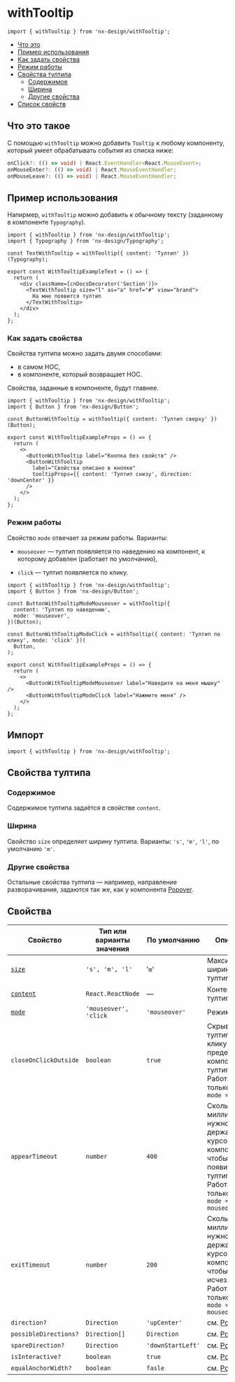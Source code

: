 
# withTooltip

```tsx
import { withTooltip } from 'nx-design/withTooltip';
```

- [Что это](#что-это-такое)
- [Пример использования](#пример-использования)
- [Как задать свойства](#как-задать-свойства)
- [Режим работы](#режим-работы)
- [Свойства тултипа](#свойства-тултипа)
  - [Содержимое](#содержимое)
  - [Ширина](#ширина)
  - [Другие свойства](#другие-свойства)
- [Список свойств](#список-свойств)

## Что это такое

C помощью `withTooltip` можно добавить `Tooltip` к любому компоненту,
который умеет обрабатывать события из списка ниже:

```ts
onClick?: (() => void) | React.EventHandler<React.MouseEvent>;
onMouseEnter?: (() => void) | React.MouseEventHandler;
onMouseLeave?: (() => void) | React.MouseEventHandler;
```

## Пример использования

Напирмер, `withTooltip` можно добавить к обычному тексту (заданному в компоненте `Typography`).

```tsx
import { withTooltip } from 'nx-design/withTooltip';
import { Typography } from 'nx-design/Typography';

const TextWithTooltip = withTooltip({ content: 'Тултип' })(Typography);

export const WithTooltipExampleText = () => {
  return (
    <div className={cnDocsDecorator('Section')}>
      <TextWithTooltip size="l" as="a" href="#" view="brand">
        На мне появится тултип
      </TextWithTooltip>
    </div>
  );
};
```

<WithTooltipExampleText />

### Как задать свойства

Свойства тултипа можно задать двумя способами:

- в самом HOC,
- в компоненте, который возвращает HOC.

Свойства, заданные в компоненте, будут главнее.

```tsx
import { withTooltip } from 'nx-design/withTooltip';
import { Button } from 'nx-design/Button';

const ButtonWithTooltip = withTooltip({ content: 'Тултип сверху' })(Button);

export const WithTooltipExampleProps = () => {
  return (
    <>
      <ButtonWithTooltip label="Кнопка без свойств" />
      <ButtonWithTooltip
        label="Свойства описано в кнопке"
        tooltipProps={{ content: 'Тултип снизу', direction: 'downCenter' }}
      />
    </>
  );
};
```

<WithTooltipExampleProps />

### Режим работы

Свойство `mode` отвечает за режим работы. Варианты:

- `mouseover` — тултип появляется по наведению на компонент, к которому добавлен (работает по умолчанию),

- `click` — тултип появляется по клику.

```tsx
import { withTooltip } from 'nx-design/withTooltip';
import { Button } from 'nx-design/Button';

const ButtonWithTooltipModeMouseover = withTooltip({
  content: 'Тултип по наведению',
  mode: 'mouseover',
})(Button);

const ButtonWithTooltipModeClick = withTooltip({ content: 'Тултип по клику', mode: 'click' })(
  Button,
);

export const WithTooltipExampleProps = () => {
  return (
    <>
      <ButtonWithTooltipModeMouseover label="Наведите на меня мышку" />
      <ButtonWithTooltipModeClick label="Нажмите меня" />
    </>
  );
};
```

<WithTooltipExampleMode />

## Импорт

```tsx
import { withTooltip } from 'nx-design/withTooltip';
```


## Свойства тултипа

### Содержимое

Содержимое тултипа задаётся в свойстве `content`.

### Ширина

Свойство `size` определяет ширину тултипа. Варианты: `'s'`, `'m'`, `'l'`, по умолчанию `'m'`.

<WithTooltipExampleSize />

### Другие свойства

Остальные свойства тултипа — например, направление разворачивания, задаются так же, как у компонента [Popover](?path=/docs/components-popover--popover-positioned-by-coords-story).

## Свойства

| Свойство                 | Тип или варианты значения | По умолчанию      | Описание                                                                                                              |
| ------------------------ | ------------------------- | ----------------- | --------------------------------------------------------------------------------------------------------------------- |
| [`size`](#ширина)        | `'s', 'm', 'l'`           | '`m`'             | Максимальная ширина тултипа                                                                                           |
| [`content`](#содержимое) | `React.ReactNode`         | —                 | Контент тултипа                                                                                                       |
| [`mode`](#режим-работы)  | `'mouseover', 'click`     | `'mouseover'`     | Режим работы                                                                                                          |
| `closeOnClickOutside`    | `boolean`                 | `true`            | Скрывает тултип по клику за пределами компонента и тултипа. Работает только при `mode = click`                        |
| `appearTimeout`          | `number`                  | `400`             | Сколько миллисекунд нужно держать курсор на компоненте, чтобы появился тултип. Работает только при `mode = mouseover` |
| `exitTimeout`            | `number`                  | `200`             | Сколько миллисекунд нужно держать курсор на компоненте, чтобы тултип исчез. Работает только при `mode = mouseover`    |
| `direction?`             | `Direction`               | `'upCenter'`      | см. [Popover](?path=/docs/components-popover--popover-positioned-by-coords-story)                                     |
| `possibleDirections?`    | `Direction[]`             | `Direction`       | см. [Popover](?path=/docs/components-popover--popover-positioned-by-coords-story)                                     |
| `spareDirection?`        | `Direction`               | `'downStartLeft'` | см. [Popover](?path=/docs/components-popover--popover-positioned-by-coords-story)                                     |
| `isInteractive?`         | `boolean`                 | `true`            | см. [Popover](?path=/docs/components-popover--popover-positioned-by-coords-story)                                     |
| `equalAnchorWidth?`      | `boolean`                 | `fasle`           | см. [Popover](?path=/docs/components-popover--popover-positioned-by-coords-story)                                     |
